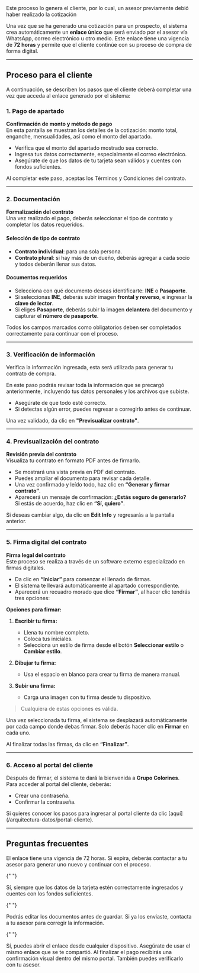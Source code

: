 <Note>
  Este proceso lo genera el cliente, por lo cual, un asesor previamente debió
  haber realizado la cotización
</Note>

Una vez que se ha generado una cotización para un prospecto, el sistema crea automáticamente un **enlace único** que será enviado por el asesor vía WhatsApp, correo electrónico u otro medio. Este enlace tiene una vigencia de **72 horas** y permite que el cliente continúe con su proceso de compra de forma digital.

---

## Proceso para el cliente

A continuación, se describen los pasos que el cliente deberá completar una vez que acceda al enlace generado por el sistema:

### 1. Pago de apartado

<Card>
  <b>Confirmación de monto y método de pago</b>
  <br />
  En esta pantalla se muestran los detalles de la cotización: monto total,
  enganche, mensualidades, así como el monto del apartado.
</Card>

- Verifica que el monto del apartado mostrado sea correcto.
- Ingresa tus datos correctamente, especialmente el correo electrónico.
- Asegúrate de que los datos de tu tarjeta sean válidos y cuentes con fondos suficientes.

<Note>
  Al completar este paso, aceptas los Términos y Condiciones del contrato.
</Note>

---

### 2. Documentación

<Card>
  <b>Formalización del contrato</b>
  <br />
  Una vez realizado el pago, deberás seleccionar el tipo de contrato y completar
  los datos requeridos.
</Card>

#### Selección de tipo de contrato

- **Contrato individual**: para una sola persona.
- **Contrato plural**: si hay más de un dueño, deberás agregar a cada socio y todos deberán llenar sus datos.

#### Documentos requeridos

- Selecciona con qué documento deseas identificarte: **INE** o **Pasaporte**.
- Si seleccionas **INE**, deberás subir imagen **frontal y reverso**, e ingresar la **clave de lector**.
- Si eliges **Pasaporte**, deberás subir la imagen **delantera** del documento y capturar el **número de pasaporte**.

<Note>
  Todos los campos marcados como obligatorios deben ser completados
  correctamente para continuar con el proceso.
</Note>

---

### 3. Verificación de información

<Note>
  Verifica la información ingresada, esta será utilizada para generar tu
  contrato de compra.
</Note>

En este paso podrás revisar toda la información que se precargó anteriormente, incluyendo tus datos personales y los archivos que subiste.

- Asegúrate de que todo esté correcto.
- Si detectas algún error, puedes regresar a corregirlo antes de continuar.

Una vez validado, da clic en **"Previsualizar contrato"**.

---

### 4. Previsualización del contrato

<Card>
  <b>Revisión previa del contrato</b>
  <br />
  Visualiza tu contrato en formato PDF antes de firmarlo.
</Card>

- Se mostrará una vista previa en PDF del contrato.
- Puedes ampliar el documento para revisar cada detalle.
- Una vez confirmado y leído todo, haz clic en **“Generar y firmar contrato”**.
- Aparecerá un mensaje de confirmación: **¿Estás seguro de generarlo?**  
  Si estás de acuerdo, haz clic en **“Sí, quiero”**.

<Note>
  Si deseas cambiar algo, da clic en <b>Edit Info</b> y regresarás a la pantalla
  anterior.
</Note>

---

### 5. Firma digital del contrato

<Card>
  <b>Firma legal del contrato</b>
  <br />
  Este proceso se realiza a través de un software externo especializado en
  firmas digitales.
</Card>

- Da clic en **“Iniciar”** para comenzar el llenado de firmas.
- El sistema te llevará automáticamente al apartado correspondiente.
- Aparecerá un recuadro morado que dice **“Firmar”**, al hacer clic tendrás tres opciones:

**Opciones para firmar:**

1. **Escribir tu firma:**

   - Llena tu nombre completo.
   - Coloca tus iniciales.
   - Selecciona un estilo de firma desde el botón **Seleccionar estilo** o **Cambiar estilo**.

2. **Dibujar tu firma:**

   - Usa el espacio en blanco para crear tu firma de manera manual.

3. **Subir una firma:**
   - Carga una imagen con tu firma desde tu dispositivo.

> Cualquiera de estas opciones es válida.

Una vez seleccionada tu firma, el sistema se desplazará automáticamente por cada campo donde debas firmar. Solo deberás hacer clic en **Firmar** en cada uno.

Al finalizar todas las firmas, da clic en **“Finalizar”**.

---

### 6. Acceso al portal del cliente

Después de firmar, el sistema te dará la bienvenida a **Grupo Colorines**.  
Para acceder al portal del cliente, deberás:

- Crear una contraseña.
- Confirmar la contraseña.

<Note>
  Si quieres conocer los pasos para ingresar al portal cliente da clic
  [aquí](/arquitectura-datos/portal-cliente).
</Note>

---

## Preguntas frecuentes

<AccordionGroup>
  <Accordion title="¿Qué pasa si el enlace caduca?">
    El enlace tiene una vigencia de 72 horas. Si expira, deberás contactar a tu asesor para generar uno nuevo y continuar con el proceso.
  </Accordion>

{" "}

<Accordion title="¿Puedo realizar el pago del apartado con otra tarjeta?">
  Sí, siempre que los datos de la tarjeta estén correctamente ingresados y
  cuentes con los fondos suficientes.
</Accordion>

{" "}

<Accordion title="¿Qué sucede si me equivoco al subir mis documentos?">
  Podrás editar los documentos antes de guardar. Si ya los enviaste, contacta a
  tu asesor para corregir la información.
</Accordion>

{" "}

<Accordion title="¿Puedo continuar el proceso en otro dispositivo?">
  Sí, puedes abrir el enlace desde cualquier dispositivo. Asegúrate de usar el
  mismo enlace que se te compartió.
</Accordion>

  <Accordion title="¿Cómo sé que mi pago fue exitoso?">
    Al finalizar el pago recibirás una confirmación visual dentro del mismo portal. También puedes verificarlo con tu asesor.
  </Accordion>
</AccordionGroup>
